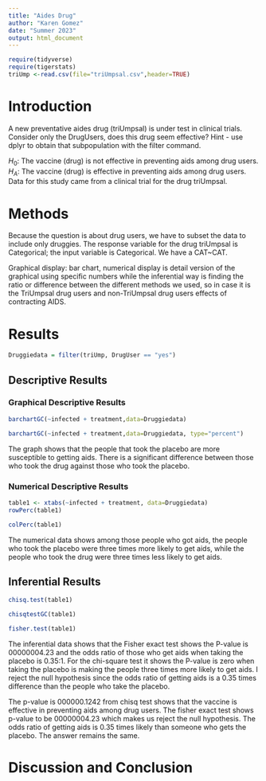 ```yaml
---
title: "Aides Drug"
author: "Karen Gomez"
date: "Summer 2023"
output: html_document
---
```


```r
require(tidyverse)
require(tigerstats)
triUmp <-read.csv(file="triUmpsal.csv",header=TRUE)
```

# Introduction

<!--In this section you explain what you are trying to show.  Where did the data come from?  What is the research or other question you are trying to answer?.  If you skimp in this section expect to be marked down in your grade. Paint a picture of the project a couple of paragraphs is expected!-->

A new  preventative aides drug (triUmpsal) is under test in clinical trials. Consider only the DrugUsers, does this drug seem effective?  Hint - use dplyr to obtain that subpopulation with the filter command.

$H_0$: The vaccine (drug) is not effective in preventing aids among drug users.  
$H_A$: The vaccine (drug) is effective in preventing aids among drug users.  
Data for this study came from a clinical trial for the drug triUmpsal. 

# Methods

<!--Decide on your methods:  use "variable analysis" or other appropriate descriptors.  Make sure to choose at least one graphical method and at least one numerical method. Discuss what data manipulations may be needed for example subsetting or other binning procedures and what sort of graphical displays and inferential tools will be used!-->

Because the question is about drug users, we have to subset the data to include only druggies. The response variable for the drug triUmpsal is Categorical; the input variable is Categorical. We have a CAT~CAT.

Graphical display: bar chart, numerical display is detail version of the graphical using specific numbers while the inferential way is finding the ratio or difference between the different methods we used, so in case it is the TriUmpsal drug users and non-TriUmpsal drug users effects of contracting AIDS.

# Results

<!--Divide this section into two sub-sections:  One for your descriptive  results and one for your inferential results.!-->

```r
Druggiedata = filter(triUmp, DrugUser == "yes")
```

## Descriptive Results

### Graphical Descriptive Results

<!--Graphical results here.  Make sure to show your code.  Provide appropriate labels for axes, giving units if possible, and provide a good title for the graph, too.  Use the graphical results to describe the patterns if any that exist in the data as focused toward the research question. Bottom line is to explain the features of the graph that are relevant to conforming or departing to what is expected by your null hypothesis !-->

```r
barchartGC(~infected + treatment,data=Druggiedata)
```

```r
barchartGC(~infected + treatment,data=Druggiedata, type="percent")
```

The graph shows that the people that took the placebo are more susceptible to getting aids. There is a significant difference between those who took the drug against those who took the placebo.

### Numerical Descriptive Results

<!--Numerical results go here. Use the numerical results to describe the patterns if any that exist in the data as focused toward the research question!-->

```r
table1 <- xtabs(~infected + treatment, data=Druggiedata)
rowPerc(table1)
```

```r
colPerc(table1)
```

The numerical data shows among those people who got aids, the people who took the placebo were three times more likely to get aids, while the people who took the drug were three times less likely to get aids.

## Inferential Results

<!--State hypothesis clearly.  Make sure your discussion of the inferential test covers all the aspects that the test output produces, such as test statistic, p-value etc.  Make a decision about the null hypothesis, explain the assumptions on which the selected test/procedure was based, and why the chosen procedure satisfys the assumptions and is appropriate to answer the research question!-->

```r
chisq.test(table1)
```

```r
chisqtestGC(table1)
```

```r
fisher.test(table1)
```

The inferential data shows that the Fisher exact test shows the P-value is 00000004.23 and the odds ratio of those who get aids when taking the placebo is 0.35:1. For the chi-square test it shows the P-value is zero when taking the placebo is making the people three times more likely to get aids. I reject the null hypothesis since the odds ratio of getting aids is a 0.35 times difference than the people who take the placebo.

The p-value is 000000.1242 from chisq test shows that the vaccine is effective in preventing aids among drug users. The fisher exact test shows p-value to be 00000004.23 which makes us reject the null hypothesis. The odds ratio of getting aids is 0.35 times likely than someone who gets the placebo. The answer remains the same.


# Discussion and Conclusion

<!--Discussion and conclusion here.  If you found a relationship be sure to consider whether the relationship occurs because one of the variavbles causes the other, or whether they perhasps are related for some other reason.  Watch the chapter 6 videos from the GeorgeTown videos collection.!-->
